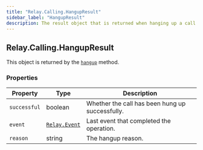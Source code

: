 ```yaml
---
title: "Relay.Calling.HangupResult"
sidebar_label: "HangupResult"
description: The result object that is returned when hanging up a call.
---
```


[hangup]: /sdks/realtime-sdk/v2/language/python/calling/call#hangup
[relay-event]: /sdks/realtime-sdk/v2/language/python/event

## Relay.Calling.HangupResult

This object is returned by the [`hangup`][hangup] method.

### Properties

| Property | Type | Description |
| -------- | ---- | ----------- |
| `successful` | boolean | Whether the call has been hung up successfully. |
| `event` | [`Relay.Event`][relay-event] | Last event that completed the operation. |
| `reason` | string | The hangup reason. |